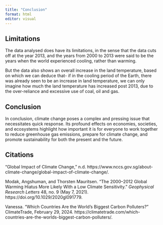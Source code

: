 ```yaml
---
title: "Conclusion"
format: html
editor: visual
---
```


## Limitations

The data analysed does have its limitations, in the sense that the data cuts off at the year 2013, and the years from 2000 to 2013 were said to be the years when the world experienced cooling, rather than warming.

But the data also shows an overall increase in the land temperature, based on which we can deduce that- if in the cooling period of the Earth, there was already seen to be an increase in land temperature, we can only imagine how much the land temperature has increased post 2013, due to the over-reliance and excessive use of coal, oil and gas.

## Conclusion

In conclusion, climate change poses a complex and pressing issue that necessitates quick response. Its profound effects on economies, societies, and ecosystems highlight how important it is for everyone to work together to reduce greenhouse gas emissions, prepare for climate change, and promote sustainability for both the present and the future.

## Citations

“Global Impact of Climate Change,” n.d. https://www.nccs.gov.sg/about-climate-change/global-impact-of-climate-change/.

Modak, Angshuman, and Thorsten Mauritsen. “The 2000–2012 Global Warming Hiatus More Likely With a Low Climate Sensitivity.” *Geophysical Research Letters* 48, no. 9 (May 7, 2021). https://doi.org/10.1029/2020gl091779.

Vanessa. “Which Countries Are the World’s Biggest Carbon Polluters?” ClimateTrade, February 29, 2024. https://climatetrade.com/which-countries-are-the-worlds-biggest-carbon-polluters/.
